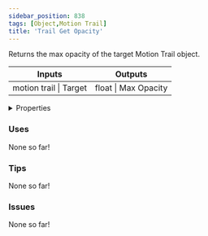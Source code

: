 ```yaml
---
sidebar_position: 838
tags: [Object,Motion Trail]
title: 'Trail Get Opacity'
---
```


Returns the max opacity of the target Motion Trail object.



<IChip uuid="6dcc7a44-0163-4058-97a9-1ef7f482a3d5"/>

<table><thead><tr><th>Inputs</th><th>Outputs</th></tr></thead><tbody><tr><td>motion trail | Target</td><td>float | Max Opacity</td></tr></tbody></table>

<details>
  <summary>Properties</summary>
  <div>
    <div>
    <table>
      <tbody>
        <tr>
          <td>Is beta required?</td>
          <td>No</td>
        </tr>
        <tr>
          <td>Is chip a trolling risk?</td>
          <td>No</td>
        </tr>
        <tr>
          <td>Is chip a role assignment risk?</td>
          <td>No</td>
        </tr>
        <tr>
          <td>Chip UUID</td>
          <td>6dcc7a44-0163-4058-97a9-1ef7f482a3d5</td>
        </tr>
        <tr>
          <td>Room availability</td>
          <td>Available everywhere</td>
        </tr>
      </tbody>
    </table>
    </div>
  </div>
</details>

### Uses

None so far!

### Tips

None so far!

### Issues

None so far!